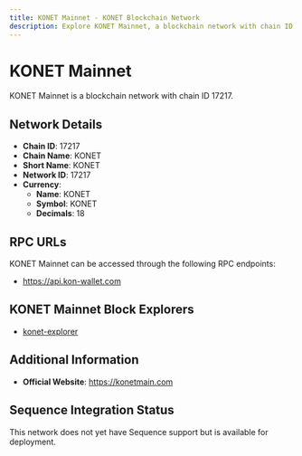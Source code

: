 ```yaml
--- 
title: KONET Mainnet - KONET Blockchain Network
description: Explore KONET Mainnet, a blockchain network with chain ID 17217. Learn about its native currency, KONET, and how to interact with the network.
---
```


# KONET Mainnet

KONET Mainnet is a blockchain network with chain ID 17217.

## Network Details

- **Chain ID**: 17217
- **Chain Name**: KONET
- **Short Name**: KONET
- **Network ID**: 17217
- **Currency**: 
  - **Name**: KONET
  - **Symbol**: KONET
  - **Decimals**: 18

## RPC URLs

KONET Mainnet can be accessed through the following RPC endpoints:

- https://api.kon-wallet.com

## KONET Mainnet Block Explorers

- [konet-explorer](https://explorer.kon-wallet.com)

## Additional Information

- **Official Website**: https://konetmain.com

## Sequence Integration Status

This network does not yet have Sequence support but is available for deployment.
